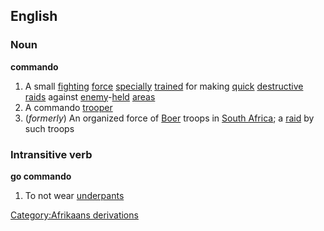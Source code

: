 ==English==
===Noun===
{{wikipedia}}
'''commando'''
#A small [[fighting]] [[force]] [[specially]] [[train]]ed for making [[quick]] [[destructive]] [[raid]]s against [[enemy]]-[[held]] [[area]]s
#A commando [[trooper]]
#(''formerly'') An organized force of [[Boer]] troops in [[South Africa]]; a [[raid]] by such troops
===Intransitive verb===
'''go commando'''
#To not wear [[underpants]]
[[Category:Afrikaans derivations]]